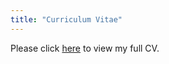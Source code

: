```yaml
---
title: "Curriculum Vitae"
---
```


Please click [here](https://drive.google.com/file/d/11pDeTLyeKqR7MYgCMGDY8EvQ_HusgkJE/view?usp=sharing) to view my full CV.
